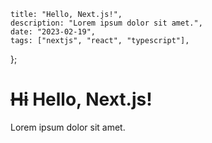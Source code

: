 	title: "Hello, Next.js!",
	description: "Lorem ipsum dolor sit amet.",
	date: "2023-02-19",
	tags: ["nextjs", "react", "typescript"],
};

# ~~Hi~~ Hello, Next.js!

Lorem ipsum dolor sit amet.
